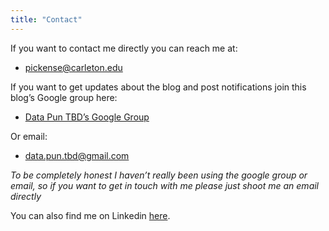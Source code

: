 ```yaml
---
title: "Contact"
---
```


If you want to contact me directly you can reach me at:

+ [pickense@carleton.edu](mailto:pickense@carleton.edu)

If you want to get updates about the blog and post notifications join this blog's Google group here:

+ [Data Pun TBD's Google Group](http://groups.google.com/group/data-pun-tbd)

Or email:

+ [data.pun.tbd@gmail.com](mailto:data.pun.tbd@gmail.com)

*To be completely honest I haven't really been using the google group or email, so if you want to get in touch with me please just shoot me an email directly*

You can also find me on Linkedin [here](https://www.linkedin.com/in/elliot-pickens-21502b142/). 

